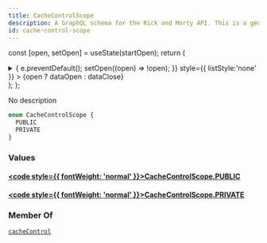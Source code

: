 ```yaml
---
title: CacheControlScope
description: A GraphQL schema for the Rick and Morty API. This is a generated file.
id: cache-control-scope
---
```






const [open, setOpen] = useState(startOpen);
return (
<details {...(open ? { open: true } : {})} className="details" style={{ border:'none', boxShadow:'none', background:'var(--ifm-background-color)' }}>
<summary
onClick={(e) => {
e.preventDefault();
setOpen((open) => !open);
}}
style={{ listStyle:'none' }} >
{open ? dataOpen : dataClose}
</summary>
{open && children}
</details>
);
};

No description

```graphql
enum CacheControlScope {
  PUBLIC
  PRIVATE
}
```

### Values

#### [<code style={{ fontWeight: 'normal' }}>CacheControlScope.<b>PUBLIC</b></code>](#)

#### [<code style={{ fontWeight: 'normal' }}>CacheControlScope.<b>PRIVATE</b></code>](#)

### Member Of

[`cacheControl`](/docs/graphql/rickandmorty/directives/cache-control.mdx) <Badge class="badge badge--secondary" text="directive"/>
